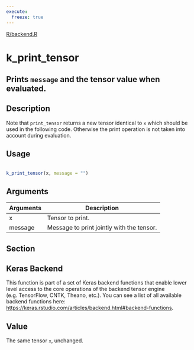 ```yaml
---
execute:
  freeze: true
---
```


[R/backend.R](https://github.com/rstudio/keras//blob/main/R/backend.R#L2048) 

# k_print_tensor

## Prints `message` and the tensor value when evaluated.

## Description
 Note that `print_tensor` returns a new tensor identical to `x` which should be used in the following code. Otherwise the print operation is not taken into account during evaluation. 


## Usage
```r
 
k_print_tensor(x, message = "") 
```

## Arguments
|Arguments|Description|
|---|---|
| x | Tensor to print. |
| message | Message to print jointly with the tensor. |


## Section

## Keras Backend

   This function is part of a set of Keras backend functions that enable lower level access to the core operations of the backend tensor engine (e.g. TensorFlow, CNTK, Theano, etc.).  You can see a list of all available backend functions here: [https://keras.rstudio.com/articles/backend.html#backend-functions](https://keras.rstudio.com/articles/backend.html#backend-functions). 

## Value
 The same tensor `x`, unchanged. 




